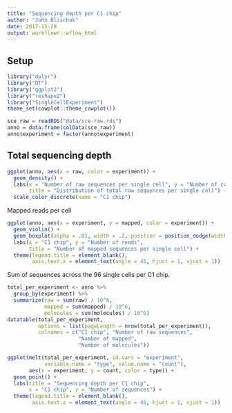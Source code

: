 ```yaml
---
title: "Sequencing depth per C1 chip"
author: "John Blischak"
date: 2017-11-28
output: workflowr::wflow_html
---
```


## Setup

```r
library("dplyr")
library("DT")
library("ggplot2")
library("reshape2")
library("SingleCellExperiment")
theme_set(cowplot::theme_cowplot())
```


```r
sce_raw = readRDS("data/sce-raw.rds")
anno = data.frame(colData(sce_raw))
anno$experiment = factor(anno$experiment)
```

## Total sequencing depth

```r
ggplot(anno, aes(x = raw, color = experiment)) +
  geom_density() +
  labs(x = "Number of raw sequences per single cell", y = "Number of cells",
       title = "Distribution of total raw sequences per single cell") +
  scale_color_discrete(name = "C1 chip")
```

Mapped reads per cell

```r
ggplot(anno, aes(x = experiment, y = mapped, color = experiment)) +
  geom_violin() + 
  geom_boxplot(alpha = .01, width = .2, position = position_dodge(width = .9)) +
  labs(x = "C1 chip", y = "Number of reads",
       title = "Number of mapped sequences per single cell") +
  theme(legend.title = element_blank(),
        axis.text.x = element_text(angle = 45, hjust = 1, vjust = 1))
```

Sum of sequences across the 96 single cells per C1 chip.

```r
total_per_experiment <- anno %>%
  group_by(experiment) %>%
  summarize(raw = sum(raw) / 10^6,
            mapped = sum(mapped) / 10^6,
            molecules = sum(molecules) / 10^6)
datatable(total_per_experiment,
          options = list(pageLength = nrow(total_per_experiment)),
          colnames = c("C1 chip", "Number of raw sequences",
                       "Number of mapped",
                       "Number of molecules"))
```


```r
ggplot(melt(total_per_experiment, id.vars = "experiment",
            variable.name = "type", value.name = "count"),
       aes(x = experiment, y = count, color = type)) +
  geom_point() +
  labs(title = "Sequencing depth per C1 chip",
       x = "C1 chip", y = "Number of sequences") +
  theme(legend.title = element_blank(),
        axis.text.x = element_text(angle = 45, hjust = 1, vjust = 1))
```

